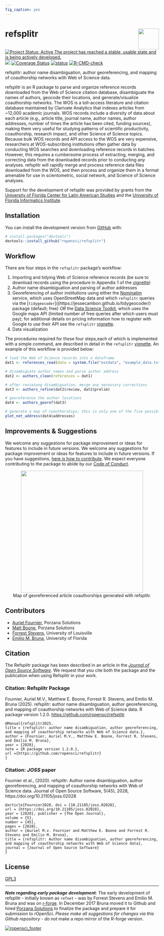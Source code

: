 ```yaml
---
fig_caption: yes
---
```


# refsplitr <img src="man/figures/logo.png" align="right" height="68" />

<!-- badges: start -->

[![Project Status: Active The project has reached a stable, usable state and is being actively developed.](http://www.repostatus.org/badges/latest/active.svg)](http://www.repostatus.org/#active)
[![](https://badges.ropensci.org/256_status.svg)](https://github.com/ropensci/onboarding/issues/256)
[![Coverage Status](https://coveralls.io/repos/github/ropensci/refsplitr/badge.svg?branch=master)](https://coveralls.io/github/ropensci/refsplitr?branch=master)
[![status](https://joss.theoj.org/papers/3e46a4970fea0da996251617d2fa85ca/status.svg)](https://joss.theoj.org/papers/3e46a4970fea0da996251617d2fa85ca)
[![R-CMD-check](https://github.com/embruna/refsplitr/workflows/R-CMD-check/badge.svg)](https://github.com/embruna/refsplitr/actions)
<!-- badges: end -->

refsplitr: author name disambiguation, author georeferencing, and mapping of coauthorship networks with Web of Science data.

refsplitr is an R package to parse and organize reference records downloaded from the Web of Science citation database, disambiguate the names of authors, geocode their locations, and generate/visualize coauthorship networks. The WOS is a toll-access literature and citation database maintained by Clarivate Analytics that indexes articles from \~12,000 academic journals. WOS records include a diversity of data about each article (e.g., article title, journal name, author names, author addresses, number of times the article has been cited, funding sources), making them very useful for studying patterns of scientific productivity, coauthorship, research impact, and other Science of Science topics. Because bulk WOS records and API access to the WOS are very expensive, researchers at WOS-subscribing institutions often gather data by conducting WOS searches and downloading reference records in batches. However, this requires a cumbersome process of extracting, merging, and correcting data from the downloaded records prior to conducting any analyses. refsplitr will rapidly merge and process reference data files downloaded from the WOS, and then process and organize them in a format amenable for use in scientometric, social network, and Science of Science analyses.

Support for the development of refsplitr was provided by grants from the [University of Florida Center for Latin American Studies](http://www.latam.ufl.edu/) and the [University of Florida Informatics Institute](https://informatics.institute.ufl.edu/).

## Installation

You can install the development version from [GitHub](https://github.com/) with:

``` r
# install.packages("devtools")
devtools::install_github("ropensci/refsplitr")
```


## Workflow

There are four steps in the `refsplitr` package's workflow:

1.  Importing and tidying Web of Science reference records (be sure to download records using the procedure in Appendix 1 of the [vignette](https://docs.ropensci.org/refsplitr/articles/refsplitr.html))
2.  Author name disambiguation and parsing of author addresses
3.  Georeferencing of author institutions using either the [Nominatim](https://nominatim.org/) service, which uses OpenStreetMap data and which `refsplitr` queries via the [`tidygeocoder`]((https://jessecambon.github.io/tidygeocoder/) package (default; free) _OR_ the  [Data Science Toolkit](http://www.datasciencetoolkit.org/), which uses the Google maps API (limited number of free queries after which users must pay); for additional details on pricing information how to register with Google to use their API see the `refsplitr` [vignette](https://docs.ropensci.org/refsplitr/articles/refsplitr.html).
4.  Data visualization

The procedures required for these four steps,each of which is implemented with a simple command, are described in detail in the `refsplitr` [vignette](https://docs.ropensci.org/refsplitr/articles/refsplitr.html). An example of this workflow is provided below:

```r

# load the Web of Science records into a dataframe
dat1 <- references_read(data = system.file("extdata", "example_data.txt", package = "refsplitr"), dir = FALSE)

# disambiguate author names and parse author address
dat2 <- authors_clean(references = dat1)

# after revieiwng disambiguation, merge any necessary corrections
dat3 <- authors_refine(dat2$review, dat2$prelim)

# georeference the author locations
dat4 <- authors_georef(dat3)

# generate a map of coauthorships; this is only one of the five possible visualizations  
plot_net_address(dat4$addresses)
```

## Improvements & Suggestions

We welcome any suggestions for package improvement or ideas for features to include in future versions. We welcome any suggestions for package improvement or ideas for features to include in future versions. If you have suggestions, [here is how to contribute](https://github.com/ropensci/refsplitr/blob/master/CONTRIBUTING.md). We expect everyone contributing to the package to abide by our [Code of Conduct](https://github.com/ropensci/refsplitr/blob/master/CODE_OF_CONDUCT.md).

<center>
<img src="man/figures/coauthor_connections_BITR.png" height="400">
</center>

<center>
Map of georeferenced article coauthorships generated with refsplitr.
</center>


## Contributors

-   [Auriel Fournier](https://github.com/aurielfournier), Porzana Solutions
-   [Matt Boone](https://github.com/birderboone), Porzana Solutions
-   [Forrest Stevens](http://forreststevens.com/teaching/research.html), University of Louisville
-   [Emilio M. Bruna](https://github.com/embruna), University of Florida

## Citation

The Refsplitr package has been described in an article in the [_Journal of Open Source Software_](https://joss.theoj.org/papers/10.21105/joss.02028). We request that you cite both the package and the publication when using Refsplitr in your work.

### Citation: Refsplitr Package

Fournier, Auriel M.V., Matthew E. Boone, Forrest R. Stevens, and Emilio M. Bruna (2025). refsplitr: author name disambiguation, author georeferencing, and mapping of coauthorship networks with Web of Science data. R package version 1.2.0. <https://github.com/ropensci/refsplitr>

    @Manual{refsplitr2025,
    title = {refsplitr: author name disambiguation, author georeferencing, 
    and mapping of coauthorship networks with Web of Science data.},
    author = {Fournier, Auriel M.V., Matthew E. Boone, Forrest R. Stevens, 
    and Emilio M. Bruna},
    year = {2020},
    note = {R package version 1.2.0.},
    url ={https://github.com/ropensci/refsplitr}
    }

### Citation: _JOSS_ paper

Fournier et al., (2020). refsplitr: Author name disambiguation, author georeferencing, and mapping of coauthorship networks with Web of Science data. Journal of Open Source Software, 5(45), 2028, https://doi.org/10.21105/joss.02028

    @article{Fournier2020, doi = {10.21105/joss.02028}, 
    url = {https://doi.org/10.21105/joss.02028}, 
    year = {2020}, publisher = {The Open Journal}, 
    volume = {5}, 
    number = {45}, 
    pages = {2028}, 
    author = {Auriel M.v. Fournier and Matthew E. Boone and Forrest R. Stevens and Emilio M. Bruna}, 
    title = {refsplitr: Author name disambiguation, author georeferencing, and mapping of coauthorship networks with Web of Science data}, 
    journal = {Journal of Open Source Software}
    }

## License

[GPL3](https://www.r-project.org/Licenses/GPL-3)

---

**_Note regarding early package development_**: The early development of refsplitr - initially known as `refnet` - was by Forrest Stevens and Emilio M. Bruna and was on [r-forge](https://r-forge.r-project.org/projects/refnet/). In December 2017 Bruna moved it to Github and hired [Porzana Solutions](https://github.com/aurielfournier) to finalize the package and prepare it for submission to rOpenSci. *Please make all suggestions for changes via this Github repository - do not* make a repo mirror of the R-forge version.

[![ropensci_footer](https://ropensci.org/public_images/ropensci_footer.png)](https://ropensci.org)
